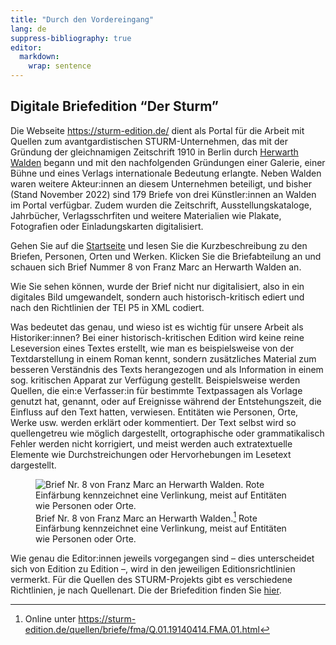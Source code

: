 ```yaml
---
title: "Durch den Vordereingang"
lang: de
suppress-bibliography: true
editor: 
  markdown: 
    wrap: sentence
---
```


## Digitale Briefedition "Der Sturm"

Die Webseite [https://sturm-edition.de/](https://sturm-edition.de/) dient als Portal für die Arbeit mit Quellen zum avantgardistischen STURM-Unternehmen, das mit der Gründung der gleichnamigen Zeitschrift 1910 in Berlin durch [Herwarth Walden](https://de.wikipedia.org/wiki/Herwarth_Walden) begann und mit den nachfolgenden Gründungen einer Galerie, einer Bühne und eines Verlags internationale Bedeutung erlangte. 
Neben Walden waren weitere Akteur:innen an diesem Unternehmen beteiligt, und bisher (Stand November 2022) sind 179 Briefe von drei Künstler:innen an Walden im Portal verfügbar.
Zudem wurden die Zeitschrift, Ausstellungskataloge, Jahrbücher, Verlagsschrfiten und weitere Materialien wie Plakate, Fotografien oder Einladungskarten digitalisiert.

Gehen Sie auf die [Startseite](https://sturm-edition.de/) und lesen Sie die Kurzbeschreibung zu den Briefen, Personen, Orten und Werken. 
Klicken Sie die Briefabteilung an und schauen sich Brief Nummer 8 von Franz Marc an Herwarth Walden an.

Wie Sie sehen können, wurde der Brief nicht nur digitalisiert, also in ein digitales Bild umgewandelt, sondern auch historisch-kritisch ediert und nach den Richtlinien der TEI P5 in XML codiert.

Was bedeutet das genau, und wieso ist es wichtig für unsere Arbeit als Historiker:innen?
Bei einer historisch-kritischen Edition wird keine reine Leseversion eines Textes erstellt, wie man es beispielsweise von der Textdarstellung in einem Roman kennt, sondern zusätzliches Material zum besseren Verständnis des Texts herangezogen und als Information in einem sog. kritischen Apparat zur Verfügung gestellt.
Beispielsweise werden Quellen, die ein:e Verfasser:in für bestimmte Textpassagen als Vorlage genutzt hat, genannt, oder auf Ereignisse während der Entstehungszeit, die Einfluss auf den Text hatten, verwiesen.
Entitäten wie Personen, Orte, Werke usw. werden erklärt oder kommentiert.
Der Text selbst wird so quellengetreu wie möglich dargestellt, ortographische oder grammatikalisch Fehler werden nicht korrigiert, und meist werden auch extratextuelle Elemente wie Durchstreichungen oder Hervorhebungen im Lesetext dargestellt. 

![Brief Nr. 8 von Franz Marc an Herwarth Walden.[^1] Rote Einfärbung kennzeichnet eine Verlinkung, meist auf Entitäten wie Personen oder Orte.](images/letter_8_Franz_Marc.png){fig-align="left"}

[^1]: Online unter [https://sturm-edition.de/quellen/briefe/fma/Q.01.19140414.FMA.01.html](https://sturm-edition.de/quellen/briefe/fma/Q.01.19140414.FMA.01.html)

Wie genau die Editor:innen jeweils vorgegangen sind -- dies unterscheidet sich von Edition zu Edition --, wird in den jeweiligen Editionsrichtlinien vermerkt.
Für die Quellen des STURM-Projekts gibt es verschiedene Richtlinien, je nach Quellenart.
Die der Briefedition finden Sie [hier](https://sturm-edition.de/edition/briefe.html).
